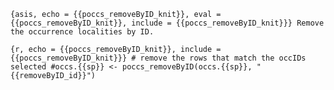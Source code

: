 ```{asis, echo = {{poccs_removeByID_knit}}, eval = {{poccs_removeByID_knit}}, include = {{poccs_removeByID_knit}}}
Remove the occurrence localities by ID.
```

```{r, echo = {{poccs_removeByID_knit}}, include = {{poccs_removeByID_knit}}}
# remove the rows that match the occIDs selected
#occs.{{sp}} <- poccs_removeByID(occs.{{sp}}, "{{removeByID_id}}")
```
